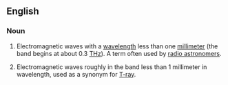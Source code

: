 ==English==

===Noun===
{{en-noun}}

#Electromagnetic waves with a [[wavelength]] less than one [[millimeter]] (the band begins at about 0.3 [[THz]]).  A term often used by [[radio astronomer]]s.
#{{engineering}} Electromagnetic waves roughly in the band less than 1 millimeter in wavelength, used as a synonym for [[T-ray]].